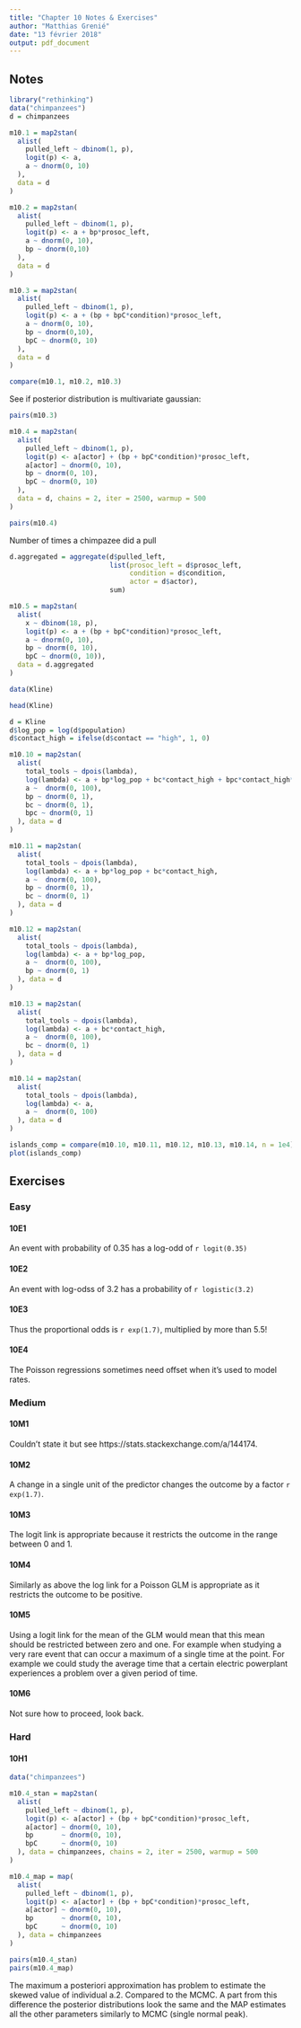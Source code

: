 ```yaml
---
title: "Chapter 10 Notes & Exercises"
author: "Matthias Grenié"
date: "13 février 2018"
output: pdf_document
---
```


## Notes

```r
library("rethinking")
data("chimpanzees")
d = chimpanzees
```

```r
m10.1 = map2stan(
  alist(
    pulled_left ~ dbinom(1, p),
    logit(p) <- a,
    a ~ dnorm(0, 10)
  ),
  data = d
)

m10.2 = map2stan(
  alist(
    pulled_left ~ dbinom(1, p),
    logit(p) <- a + bp*prosoc_left,
    a ~ dnorm(0, 10),
    bp ~ dnorm(0,10)
  ),
  data = d
)

m10.3 = map2stan(
  alist(
    pulled_left ~ dbinom(1, p),
    logit(p) <- a + (bp + bpC*condition)*prosoc_left,
    a ~ dnorm(0, 10),
    bp ~ dnorm(0,10),
    bpC ~ dnorm(0, 10)
  ),
  data = d
)

compare(m10.1, m10.2, m10.3)
```

See if posterior distribution is multivariate gaussian:
```r
pairs(m10.3)
```

```r
m10.4 = map2stan(
  alist(
    pulled_left ~ dbinom(1, p),
    logit(p) <- a[actor] + (bp + bpC*condition)*prosoc_left,
    a[actor] ~ dnorm(0, 10),
    bp ~ dnorm(0, 10),
    bpC ~ dnorm(0, 10)
  ),
  data = d, chains = 2, iter = 2500, warmup = 500
)

pairs(m10.4)
```

Number of times a chimpazee did a pull

```r
d.aggregated = aggregate(d$pulled_left,
                         list(prosoc_left = d$prosoc_left,
                              condition = d$condition,
                              actor = d$actor),
                         sum)

m10.5 = map2stan(
  alist(
    x ~ dbinom(18, p),
    logit(p) <- a + (bp + bpC*condition)*prosoc_left,
    a ~ dnorm(0, 10),
    bp ~ dnorm(0, 10),
    bpC ~ dnorm(0, 10)),
  data = d.aggregated
)
```



```r
data(Kline)

head(Kline)

d = Kline
d$log_pop = log(d$population)
d$contact_high = ifelse(d$contact == "high", 1, 0)

m10.10 = map2stan(
  alist(
    total_tools ~ dpois(lambda),
    log(lambda) <- a + bp*log_pop + bc*contact_high + bpc*contact_high*log_pop,
    a ~  dnorm(0, 100),
    bp ~ dnorm(0, 1),
    bc ~ dnorm(0, 1),
    bpc ~ dnorm(0, 1)
  ), data = d
)

m10.11 = map2stan(
  alist(
    total_tools ~ dpois(lambda),
    log(lambda) <- a + bp*log_pop + bc*contact_high,
    a ~  dnorm(0, 100),
    bp ~ dnorm(0, 1),
    bc ~ dnorm(0, 1)
  ), data = d
)

m10.12 = map2stan(
  alist(
    total_tools ~ dpois(lambda),
    log(lambda) <- a + bp*log_pop,
    a ~  dnorm(0, 100),
    bp ~ dnorm(0, 1)
  ), data = d
)

m10.13 = map2stan(
  alist(
    total_tools ~ dpois(lambda),
    log(lambda) <- a + bc*contact_high,
    a ~  dnorm(0, 100),
    bc ~ dnorm(0, 1)
  ), data = d
)

m10.14 = map2stan(
  alist(
    total_tools ~ dpois(lambda),
    log(lambda) <- a,
    a ~  dnorm(0, 100)
  ), data = d
)

islands_comp = compare(m10.10, m10.11, m10.12, m10.13, m10.14, n = 1e4)
plot(islands_comp)
```


## Exercises

### Easy

#### 10E1

An event with probability of 0.35 has a log-odd of `r logit(0.35)`


#### 10E2

An event with log-odss of 3.2 has a probability of `r logistic(3.2)`


#### 10E3

Thus the proportional odds is `r exp(1.7)`, multiplied by more than 5.5!

#### 10E4

The Poisson regressions sometimes need offset when it's used to model rates.


### Medium

#### 10M1

Couldn't state it but see https://stats.stackexchange.com/a/144174.


#### 10M2

A change in a single unit of the predictor changes the outcome by a factor `r exp(1.7)`.


#### 10M3

The logit link is appropriate because it restricts the outcome in the range between 0 and 1.


#### 10M4

Similarly as above the log link for a Poisson GLM is appropriate as it restricts the outcome to be positive.


#### 10M5

Using a logit link for the mean of the GLM would mean that this mean should be restricted between zero and one. For example when studying a very rare event that can occur a maximum of a single time at the point.
For example we could study the average time that a certain electric powerplant experiences a problem over a given period of time.


#### 10M6

Not sure how to proceed, look back.


### Hard

#### 10H1

```r
data("chimpanzees")

m10.4_stan = map2stan(
  alist(
    pulled_left ~ dbinom(1, p),
    logit(p) <- a[actor] + (bp + bpC*condition)*prosoc_left,
    a[actor] ~ dnorm(0, 10),
    bp       ~ dnorm(0, 10),
    bpC      ~ dnorm(0, 10)
  ), data = chimpanzees, chains = 2, iter = 2500, warmup = 500
)

m10.4_map = map(
  alist(
    pulled_left ~ dbinom(1, p),
    logit(p) <- a[actor] + (bp + bpC*condition)*prosoc_left,
    a[actor] ~ dnorm(0, 10),
    bp       ~ dnorm(0, 10),
    bpC      ~ dnorm(0, 10)
  ), data = chimpanzees
)

pairs(m10.4_stan)
pairs(m10.4_map)
```

The maximum a posteriori approximation has problem to estimate the skewed value of individual a.2.
Compared to the MCMC. A part from this difference the posterior distributions look the same and the MAP estimates all the other parameters similarly to MCMC (single normal peak).





